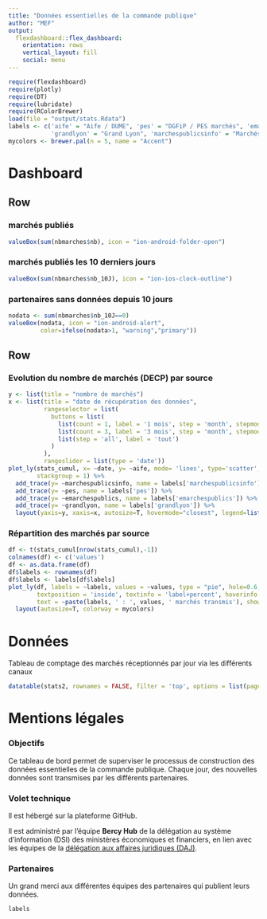 ```yaml
---
title: "Données essentielles de la commande publique"
author: "MEF"
output: 
  flexdashboard::flex_dashboard:
    orientation: rows
    vertical_layout: fill
    social: menu
---
```


```r
require(flexdashboard)
require(plotly)
require(DT)
require(lubridate)
require(RColorBrewer)
load(file = "output/stats.Rdata")
labels <- c('aife' = "Aife / DUME", 'pes' = "DGFiP / PES marchés", 'emarchespublics' = "e-MarchésPublics",
            'grandlyon' = "Grand Lyon", 'marchespublicsinfo' = "MarchésPublics.info")
mycolors <- brewer.pal(n = 5, name = "Accent")
```

Dashboard {data-icon="fa-signal"}
=======================================================================

Row
-----------------------------------------------------------------------

### marchés publiés
```r
valueBox(sum(nbmarches$nb), icon = "ion-android-folder-open")
```

### marchés publiés les 10 derniers jours
```r
valueBox(sum(nbmarches$nb_10J), icon = "ion-ios-clock-outline")
```

### partenaires sans données depuis 10 jours
```r
nodata <- sum(nbmarches$nb_10J==0)
valueBox(nodata, icon = "ion-android-alert", 
         color=ifelse(nodata>1, "warning","primary"))
```

Row
-----------------------------------------------------------------------

### Evolution du nombre de marchés (DECP) par source
```r
y <- list(title = "nombre de marchés")
x <- list(title = "date de récupération des données",
          rangeselector = list(
            buttons = list(
              list(count = 1, label = '1 mois', step = 'month', stepmode = 'backward'),
              list(count = 3, label = '3 mois', step = 'month', stepmode = 'backward'),
              list(step = 'all', label = 'tout')
            )
          ),
          rangeslider = list(type = 'date'))
plot_ly(stats_cumul, x= ~date, y= ~aife, mode= 'lines', type='scatter', name = labels['aife'], 
        stackgroup = 1) %>%
  add_trace(y= ~marchespublicsinfo, name = labels['marchespublicsinfo']) %>%
  add_trace(y= ~pes, name = labels['pes']) %>%
  add_trace(y= ~emarchespublics, name = labels['emarchespublics']) %>%
  add_trace(y= ~grandlyon, name = labels['grandlyon']) %>%
  layout(yaxis=y, xaxis=x, autosize=T, hovermode="closest", legend=list(x=0.1, y=0.95), colorway = mycolors)
```

### Répartition des marchés par source
```r
df <- t(stats_cumul[nrow(stats_cumul),-1])
colnames(df) <- c('values')
df <- as.data.frame(df)
df$labels <- rownames(df)
df$labels <- labels[df$labels]
plot_ly(df, labels = ~labels, values = ~values, type = "pie", hole=0.6,
        textposition = 'inside', textinfo = 'label+percent', hoverinfo = 'text',
        text = ~paste(labels, ' : ', values, ' marchés transmis'), showlegend = FALSE) %>%
  layout(autosize=T, colorway = mycolors)
```



Données {data-icon="fa-table"}
=======================================================================

Tableau de comptage des marchés réceptionnés par jour via les différents canaux

```r
datatable(stats2, rownames = FALSE, filter = 'top', options = list(pageLength = 20))
```




Mentions légales
=======================================================================


### Objectifs

Ce tableau de bord permet de superviser le processus de construction des données essentielles de la commande publique. Chaque jour, des nouvelles données sont transmises par les différents partenaires.


### Volet technique
Il est hébergé sur la plateforme GitHub.

Il est administré par l'équipe **Bercy Hub** de la délégation au système d'information (DSI) des ministères économiques et financiers, en lien avec les équipes de la [délégation aux affaires juridiques (DAJ)](https://www.economie.gouv.fr/daj).

### Partenaires
Un grand merci aux différentes équipes des partenaires qui publient leurs données.


```r
labels
```
